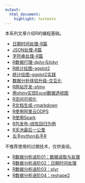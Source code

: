 ```yaml
---
output:
  html_document:
    highlight: textmate
---
```


本系列文章介绍R的编程基础。

+ [日期时间处理-R篇](R_datetime.html)
+ [JSON处理-R篇](R_JSON.html)
+ [字符串处理-R篇](R_string.html)
+ [R数据打理-dplyr与tidyr](files/dplyr-tidyr-cheatsheet.pdf)
+ [R统计绘图-ggplot2](files/ggplot2-cheatsheet.pdf)
+ [统计绘图-ggplot2实践](R_ggplot2.html)
+ [数据分析体验升级-交互化](R_interactive.html)
+ [R网站开发-shiny](files/shiny-cheatsheet.pdf)
+ [用shiny实现Excel数据透视图](R_shiny_ts_viewer.html)
+ [R空间可视化](spatial_analysis_R_vis.html)
+ [R文档生成-rmarkdown](files/rmarkdown-cheatsheet-2.0.pdf)
+ [R使用阿里云ODPS](R_ODPS.html)
+ [R使用Spark](R_spark.html)
+ [R包发布-线性回归为例](R_package_dev.html)
+ [R天池最后一公里](R_tianchi_logistics.html)
+ [左手python右手R](left_python_right_r.html)

不推荐使用的过期技术，仅供查阅。

+ [R数据分析进阶01：数据读取与处理](R_read_preprocess.html)
+ [R数据分析进阶02：日期时间处理](R_datetime_old.html)
+ [R数据分析进阶03：plyr](R_plyr.html)
+ [R数据分析进阶04：reshape2](R_reshape2.html)

